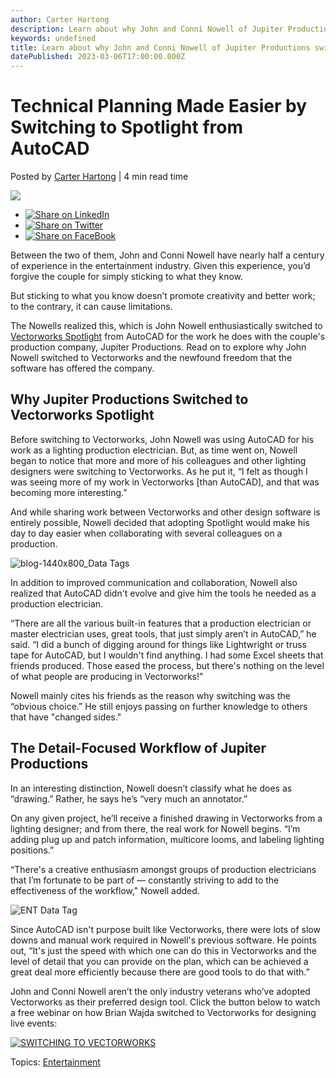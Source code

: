 ```yaml
---
author: Carter Hartong
description: Learn about why John and Conni Nowell of Jupiter Productions switched to Vectorworks Spotlight, the entertainment standard for entertainment design.
keywords: undefined
title: Learn about why John and Conni Nowell of Jupiter Productions switched to Vectorworks Spotlight, the entertainment standard for entertainment design. 
datePublished: 2023-03-06T17:00:00.000Z
---
```

  

# Technical Planning Made Easier by Switching to Spotlight from AutoCAD

 Posted by [Carter Hartong](https://blog.vectorworks.net/author/carter-hartong) | 4 min read time 

![](https://blog.vectorworks.net/hubfs/Blog%20Images/230223_ENT%20MTM%20Jupiter%20Production/blog-1440x800_Cable%20Planning.png) 

* [![Share on LinkedIn](https://2659751.fs1.hubspotusercontent-na1.net/hubfs/2659751/michaelDemo/share-LI.png)](http://www.linkedin.com/shareArticle?mini=true&url=https%3A%2F%2Fblog.vectorworks.net%2Fswitching-to-vectorworks-to-create-plans-not-just-drawings)
* [![Share on Twitter](https://2659751.fs1.hubspotusercontent-na1.net/hubfs/2659751/michaelDemo/share-TW.png)](https://www.twitter.com/share?text=Technical%20Planning%20Made%20Easier%20by%20Switching%20to%20Spotlight%20from%20AutoCAD&url=https%3A%2F%2Fblog.vectorworks.net%2Fswitching-to-vectorworks-to-create-plans-not-just-drawings&via=PMGTweets)
* [![Share on FaceBook](https://2659751.fs1.hubspotusercontent-na1.net/hubfs/2659751/michaelDemo/share-FB.png)](https://www.facebook.com/sharer/sharer.php?u=https%3A%2F%2Fblog.vectorworks.net%2Fswitching-to-vectorworks-to-create-plans-not-just-drawings)

Between the two of them, John and Conni Nowell have nearly half a century of experience in the entertainment industry. Given this experience, you’d forgive the couple for simply sticking to what they know.

But sticking to what you know doesn’t promote creativity and better work; to the contrary, it can cause limitations.

The Nowells realized this, which is John Nowell enthusiastically switched to [Vectorworks Spotlight](https://www.vectorworks.net/spotlight) from AutoCAD for the work he does with the couple's production company, Jupiter Productions. Read on to explore why John Nowell switched to Vectorworks and the newfound freedom that the software has offered the company.

## Why Jupiter Productions Switched to Vectorworks Spotlight

Before switching to Vectorworks, John Nowell was using AutoCAD for his work as a lighting production electrician. But, as time went on, Nowell began to notice that more and more of his colleagues and other lighting designers were switching to Vectorworks. As he put it, “I felt as though I was seeing more of my work in Vectorworks \[than AutoCAD\], and that was becoming more interesting.”

And while sharing work between Vectorworks and other design software is entirely possible, Nowell decided that adopting Spotlight would make his day to day easier when collaborating with several colleagues on a production.

![blog-1440x800_Data Tags](https://blog.vectorworks.net/hs-fs/hubfs/Blog%20Images/230223_ENT%20MTM%20Jupiter%20Production/blog-1440x800_Data%20Tags.png?width=1440&height=800&name=blog-1440x800_Data%20Tags.png)

In addition to improved communication and collaboration, Nowell also realized that AutoCAD didn't evolve and give him the tools he needed as a production electrician.

“There are all the various built-in features that a production electrician or master electrician uses, great tools, that just simply aren’t in AutoCAD,” he said. “I did a bunch of digging around for things like Lightwright or truss tape for AutoCAD, but I wouldn't find anything. I had some Excel sheets that friends produced. Those eased the process, but there's nothing on the level of what people are producing in Vectorworks!”

Nowell mainly cites his friends as the reason why switching was the “obvious choice.” He still enjoys passing on further knowledge to others that have "changed sides."

## The Detail-Focused Workflow of Jupiter Productions

In an interesting distinction, Nowell doesn’t classify what he does as “drawing.” Rather, he says he’s “very much an annotator.”

On any given project, he’ll receive a finished drawing in Vectorworks from a lighting designer; and from there, the real work for Nowell begins. “I’m adding plug up and patch information, multicore looms, and labeling lighting positions.” 

“There's a creative enthusiasm amongst groups of production electricians that I’m fortunate to be part of — constantly striving to add to the effectiveness of the workflow," Nowell added.

![ENT Data Tag](https://blog.vectorworks.net/hs-fs/hubfs/Blog%20Images/230223_ENT%20MTM%20Jupiter%20Production/ENT%20Data%20Tag.png?width=824&height=634&name=ENT%20Data%20Tag.png)

Since AutoCAD isn't purpose built like Vectorworks, there were lots of slow downs and manual work required in Nowell's previous software. He points out, “It's just the speed with which one can do this in Vectorworks and the level of detail that you can provide on the plan, which can be achieved a great deal more efficiently because there are good tools to do that with.”

John and Conni Nowell aren’t the only industry veterans who’ve adopted Vectorworks as their preferred design tool. Click the button below to watch a free webinar on how Brian Wajda switched to Vectorworks for designing live events:

[![SWITCHING TO VECTORWORKS](https://no-cache.hubspot.com/cta/default/3018241/cb788710-3c64-4a56-9b83-e8b35563f966.png)](https://cta-redirect.hubspot.com/cta/redirect/3018241/cb788710-3c64-4a56-9b83-e8b35563f966) 

 Topics: [Entertainment](https://blog.vectorworks.net/topic/entertainment) 

  